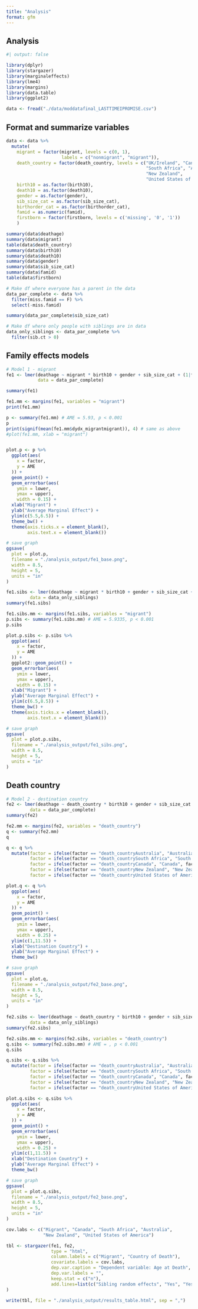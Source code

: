 ```yaml
---
title: "Analysis"
format: gfm
---
```


## Analysis

```r
#| output: false

library(dplyr)
library(stargazer)
library(marginaleffects)
library(lme4)
library(margins)
library(data.table)
library(ggplot2)

data <- fread("./data/moddatafinal_LASTTIMEIPROMISE.csv")

```

## Format and summarize variables

```r

data <- data %>% 
  mutate(
    migrant = factor(migrant, levels = c(0, 1),
                     labels = c("nonmigrant", "migrant")),
    death_country = factor(death_country, levels = c("UK/Ireland", "Canada",
                                                     "South Africa", "Australia",
                                                     "New Zealand",
                                                     "United States of America")),
    birth10 = as.factor(birth10),
    death10 = as.factor(death10),
    gender = as.factor(gender),
    sib_size_cat = as.factor(sib_size_cat),
    birthorder_cat = as.factor(birthorder_cat),
    famid = as.numeric(famid),
    firstborn = factor(firstborn, levels = c('missing', '0', '1'))
    )

```

```r

summary(data$deathage)
summary(data$migrant)
table(data$death_country)
summary(data$birth10)
summary(data$death10)
summary(data$gender)
summary(data$sib_size_cat)
summary(data$famid)
table(data$firstborn)

```

```r

# Make df where everyone has a parent in the data
data_par_complete <- data %>% 
  filter(miss.famid == F) %>% 
  select(-miss.famid)

summary(data_par_complete$sib_size_cat)

# Make df where only people with siblings are in data
data_only_siblings <- data_par_complete %>% 
  filter(sib.ct > 0)

```

## Family effects models

```r

# Model 1 - migrant
fe1 <- lmer(deathage ~ migrant * birth10 + gender + sib_size_cat + (1|famid),
            data = data_par_complete) 

summary(fe1)

fe1.mm <- margins(fe1, variables = "migrant")
print(fe1.mm)

```

```r

p <- summary(fe1.mm) # AME = 5.93, p < 0.001
p
print(signif(mean(fe1.mm$dydx_migrantmigrant)), 4) # same as above
#plot(fe1.mm, xlab = "migrant")


plot.p <- p %>% 
  ggplot(aes(
    x = factor,
    y = AME
  )) + 
  geom_point() +
  geom_errorbar(aes(
    ymin = lower,
    ymax = upper),
    width = 0.15) + 
  xlab("Migrant") + 
  ylab("Average Marginal Effect") + 
  ylim(c(5.5,6.5)) +
  theme_bw() + 
  theme(axis.ticks.x = element_blank(),
        axis.text.x = element_blank())

# save graph
ggsave(
  plot = plot.p,
  filename = "./analysis_output/fe1_base.png",
  width = 8.5,
  height = 5,
  units = "in"
)


```

```r

fe1.sibs <- lmer(deathage ~ migrant * birth10 + gender + sib_size_cat + (1|famid),
         data = data_only_siblings) 
summary(fe1.sibs)

fe1.sibs.mm <- margins(fe1.sibs, variables = "migrant")
p.sibs <- summary(fe1.sibs.mm) # AME = 5.9335, p < 0.001
p.sibs

plot.p.sibs <- p.sibs %>% 
  ggplot(aes(
    x = factor,
    y = AME
  )) + 
  ggplot2::geom_point() +
  geom_errorbar(aes(
    ymin = lower,
    ymax = upper),
    width = 0.15) + 
  xlab("Migrant") + 
  ylab("Average Marginal Effect") + 
  ylim(c(6.5,8.5)) +
  theme_bw() + 
  theme(axis.ticks.x = element_blank(),
        axis.text.x = element_blank())

# save graph
ggsave(
  plot = plot.p.sibs,
  filename = "./analysis_output/fe1_sibs.png",
  width = 8.5,
  height = 5,
  units = "in"
)

```

## Death country

```r

# Model 2 - destination country
fe2 <- lmer(deathage ~ death_country * birth10 + gender + sib_size_cat + (1|famid),
         data = data_par_complete)
summary(fe2)

fe2.mm <- margins(fe2, variables = "death_country")
q <- summary(fe2.mm)
q

q <- q %>% 
  mutate(factor = ifelse(factor == "death_countryAustralia", "Australia", factor),
         factor = ifelse(factor == "death_countrySouth Africa", "South Africa", factor),
         factor = ifelse(factor == "death_countryCanada", "Canada", factor),
         factor = ifelse(factor == "death_countryNew Zealand", "New Zealand", factor),
         factor = ifelse(factor == "death_countryUnited States of America", "USA", factor)) 

plot.q <- q %>% 
  ggplot(aes(
    x = factor,
    y = AME
  )) +
  geom_point() +
  geom_errorbar(aes(
    ymin = lower,
    ymax = upper), 
    width = 0.25) + 
  ylim(c(1,11.5)) +
  xlab("Destination Country") + 
  ylab("Average Marginal Effect") + 
  theme_bw()

# save graph
ggsave(
  plot = plot.q,
  filename = "./analysis_output/fe2_base.png",
  width = 8.5,
  height = 5,
  units = "in"
)


```


```r

fe2.sibs <- lmer(deathage ~ death_country * birth10 + gender + sib_size_cat + (1|famid),
         data = data_only_siblings) 
summary(fe2.sibs)

fe2.sibs.mm <- margins(fe2.sibs, variables = "death_country")
q.sibs <- summary(fe2.sibs.mm) # AME = , p < 0.001
q.sibs

q.sibs <- q.sibs %>% 
  mutate(factor = ifelse(factor == "death_countryAustralia", "Australia", factor),
         factor = ifelse(factor == "death_countrySouth Africa", "South Africa", factor),
         factor = ifelse(factor == "death_countryCanada", "Canada", factor),
         factor = ifelse(factor == "death_countryNew Zealand", "New Zealand", factor),
         factor = ifelse(factor == "death_countryUnited States of America", "USA", factor)) 

plot.q.sibs <- q.sibs %>% 
  ggplot(aes(
    x = factor,
    y = AME
  )) +
  geom_point() +
  geom_errorbar(aes(
    ymin = lower,
    ymax = upper), 
    width = 0.25) + 
  ylim(c(1,11.5)) +
  xlab("Destination Country") + 
  ylab("Average Marginal Effect") + 
  theme_bw()

# save graph
ggsave(
  plot = plot.q.sibs,
  filename = "./analysis_output/fe2_base.png",
  width = 8.5,
  height = 5,
  units = "in"
)

```

```r

cov.labs <- c("Migrant", "Canada", "South Africa", "Australia", 
              "New Zealand", "United States of America")

tbl <- stargazer(fe1, fe2,
                 type = "html",
                 column.labels = c("Migrant", "Country of Death"),
                 covariate.labels = cov.labs,
                 dep.var.caption = "Dependent variable: Age at Death",
                 dep.var.labels = "",
                 keep.stat = c("n"),
                 add.lines=list(c("Sibling random effects", "Yes", "Yes"))
)

write(tbl, file = "./analysis_output/results_table.html", sep = ",")

```
